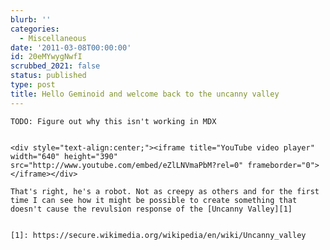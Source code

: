 ```yaml
---
blurb: ''
categories:
  - Miscellaneous
date: '2011-03-08T00:00:00'
id: 20eMYwygNwfI
scrubbed_2021: false
status: published
type: post
title: Hello Geminoid and welcome back to the uncanny valley
---
```


```
TODO: Figure out why this isn't working in MDX


<div style="text-align:center;"><iframe title="YouTube video player" width="640" height="390" src="http://www.youtube.com/embed/eZlLNVmaPbM?rel=0" frameborder="0"> </iframe></div>

That's right, he's a robot. Not as creepy as others and for the first time I can see how it might be possible to create something that doesn't cause the revulsion response of the [Uncanny Valley][1]


[1]: https://secure.wikimedia.org/wikipedia/en/wiki/Uncanny_valley
```
